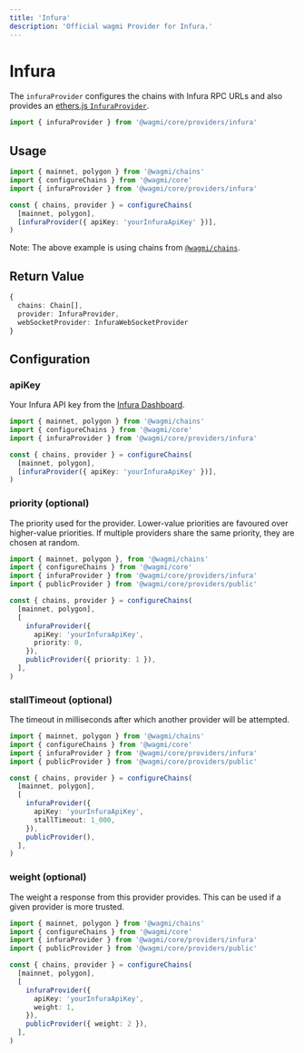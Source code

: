 ```yaml
---
title: 'Infura'
description: 'Official wagmi Provider for Infura.'
---
```



# Infura

The `infuraProvider` configures the chains with Infura RPC URLs and also provides an [ethers.js `InfuraProvider`](https://docs.ethers.io/v5/api/providers/api-providers/#InfuraProvider).

```ts
import { infuraProvider } from '@wagmi/core/providers/infura'
```

## Usage

```ts
import { mainnet, polygon } from '@wagmi/chains'
import { configureChains } from '@wagmi/core'
import { infuraProvider } from '@wagmi/core/providers/infura'

const { chains, provider } = configureChains(
  [mainnet, polygon],
  [infuraProvider({ apiKey: 'yourInfuraApiKey' })],
)
```

Note: The above example is using chains from [`@wagmi/chains`](/core/chains#wagmichains).

## Return Value

```ts
{
  chains: Chain[],
  provider: InfuraProvider,
  webSocketProvider: InfuraWebSocketProvider
}
```

## Configuration

### apiKey

Your Infura API key from the [Infura Dashboard](https://infura.io/login).

```ts {7}
import { mainnet, polygon } from '@wagmi/chains'
import { configureChains } from '@wagmi/core'
import { infuraProvider } from '@wagmi/core/providers/infura'

const { chains, provider } = configureChains(
  [mainnet, polygon],
  [infuraProvider({ apiKey: 'yourInfuraApiKey' })],
)
```

### priority (optional)

The priority used for the provider. Lower-value priorities are favoured over higher-value priorities. If multiple providers share the same priority, they are chosen at random.

```ts {11,13}
import { mainnet, polygon }, from '@wagmi/chains'
import { configureChains } from '@wagmi/core'
import { infuraProvider } from '@wagmi/core/providers/infura'
import { publicProvider } from '@wagmi/core/providers/public'

const { chains, provider } = configureChains(
  [mainnet, polygon],
  [
    infuraProvider({
      apiKey: 'yourInfuraApiKey',
      priority: 0,
    }),
    publicProvider({ priority: 1 }),
  ],
)
```

### stallTimeout (optional)

The timeout in milliseconds after which another provider will be attempted.

```ts {11}
import { mainnet, polygon } from '@wagmi/chains'
import { configureChains } from '@wagmi/core'
import { infuraProvider } from '@wagmi/core/providers/infura'
import { publicProvider } from '@wagmi/core/providers/public'

const { chains, provider } = configureChains(
  [mainnet, polygon],
  [
    infuraProvider({
      apiKey: 'yourInfuraApiKey',
      stallTimeout: 1_000,
    }),
    publicProvider(),
  ],
)
```

### weight (optional)

The weight a response from this provider provides. This can be used if a given provider is more trusted.

```ts {11,13}
import { mainnet, polygon } from '@wagmi/chains'
import { configureChains } from '@wagmi/core'
import { infuraProvider } from '@wagmi/core/providers/infura'
import { publicProvider } from '@wagmi/core/providers/public'

const { chains, provider } = configureChains(
  [mainnet, polygon],
  [
    infuraProvider({
      apiKey: 'yourInfuraApiKey',
      weight: 1,
    }),
    publicProvider({ weight: 2 }),
  ],
)
```
